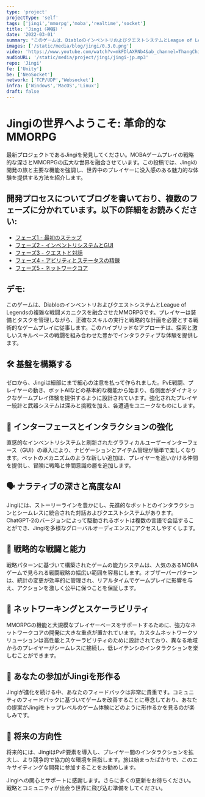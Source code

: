 ```yaml
---
type: 'project'
projectType: 'self'
tags: ['jingi','mmorpg','moba','realtime','socket']
title: 'Jingi（神器）'
date: '2022-03-01'
summary: "このゲームは、DiabloのインベントリおよびクエストシステムとLeague of Legendsの複雑な戦闘メカニクスを融合させたMMORPGです。"
images: ['/static/media/blog/jingi/0.3.0.png']
video: 'https://www.youtube.com/watch?v=mkFDlAXRNb4&ab_channel=ThangChiba'
audioURL: '/static/media/project/jingi/jingi-jp.mp3'
repo: 'Jingi'
fe: ['Unity']
be: ['NeoSocket']
network: ['TCP/UDP','Websocket']
infra: ['Windows','MacOS','Linux']
draft: false
---
```



# **Jingiの世界へようこそ: 革命的なMMORPG**

最新プロジェクトであるJingiを発見してください。MOBAゲームプレイの戦略的な深さとMMORPGの広大な世界を融合させています。この投稿では、Jingiの開発の旅と主要な機能を強調し、世界中のプレイヤーに没入感のある魅力的な体験を提供する方法を紹介します。

## 開発プロセスについてブログを書いており、複数のフェーズに分かれています。以下の詳細をお読みください:

- [フェーズ1 - 最初のステップ](/blog/jingi-devlog-phase-1)
- [フェーズ2 - インベントリシステムとGUI](/blog/jingi-devlog-phase-2)
- [フェーズ3 - クエストと対話](/blog/jingi-devlog-phase-3)
- [フェーズ4 - アビリティとステータスの精錬](/blog/jingi-devlog-phase-4)
- [フェーズ5 - ネットワークコア](/blog/jingi-devlog-phase-5)

## デモ:

このゲームは、DiabloのインベントリおよびクエストシステムとLeague of Legendsの複雑な戦闘メカニクスを融合させたMMORPGです。プレイヤーは装備とタスクを管理しながら、正確なスキルの実行と戦略的な計画を必要とする戦術的なゲームプレイに従事します。このハイブリッドなアプローチは、探索と激しいスキルベースの戦闘を組み合わせた豊かでインタラクティブな体験を提供します。
<YouTubeEmbed url="https://www.youtube.com/watch?v=mkFDlAXRNb4&t=48s" />

## **🛠️ 基盤を構築する**

ゼロから、Jingiは細部にまで細心の注意を払って作られました。PvE戦闘、プレイヤーの動き、ボットAIなどの基本的な機能から始まり、各側面がダイナミックなゲームプレイ体験を提供するように設計されています。強化されたプレイヤー統計と武器システムは深みと挑戦を加え、各遭遇をユニークなものにします。

## **🎒 インターフェースとインタラクションの強化**

直感的なインベントリシステムと刷新されたグラフィカルユーザーインターフェース（GUI）の導入により、ナビゲーションとアイテム管理が簡単で楽しくなります。ペットのメカニズムのような新しい追加は、プレイヤーを追いかける仲間を提供し、冒険に戦略と仲間意識の層を追加します。

## **🗣️ ナラティブの深さと高度なAI**

Jingiには、ストーリーラインを豊かにし、先進的なボットとのインタラクションとシームレスに統合された対話およびクエストシステムがあります。ChatGPT-2のバージョンによって駆動されるボットは複数の言語で会話することができ、Jingiを多様なグローバルオーディエンスにアクセスしやすくします。

## **🌟 戦略的な戦闘と能力**

戦略パターンに基づいて構築されたゲームの能力システムは、人気のあるMOBAゲームで見られる戦闘戦略の幅広い範囲を容易にします。オブザーバーパターンは、統計の変更が効率的に管理され、リアルタイムでゲームプレイに影響を与え、アクションを激しく公平に保つことを保証します。

## **🔗 ネットワーキングとスケーラビリティ**

MMORPGの機能と大規模なプレイヤーベースをサポートするために、強力なネットワークコアの開発に大きな重点が置かれています。カスタムネットワークソリューションは高性能とスケーラビリティのために設計されており、異なる地域からのプレイヤーがシームレスに接続し、低レイテンシのインタラクションを楽しむことができます。

## **📢 あなたの参加がJingiを形作る**

Jingiが進化を続ける中、あなたのフィードバックは非常に貴重です。コミュニティのフィードバックに基づいてゲームを改善することに専念しており、あなたの提案がJingiをトップレベルのゲーム体験にどのように形作るかを見るのが楽しみです。

## **🚀 将来の方向性**

将来的には、JingiはPvP要素を導入し、プレイヤー間のインタラクションを拡大し、より競争的で協力的な環境を目指します。旅は始まったばかりで、このエキサイティングな開発に参加することをお勧めします。

Jingiへの関心とサポートに感謝します。さらに多くの更新をお待ちください。戦略とコミュニティが出会う世界に飛び込む準備をしてください。